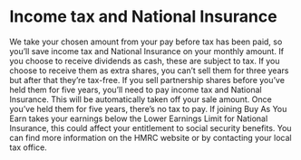 # Income tax and National Insurance

We take your chosen amount from your pay before tax has been paid, so you’ll save income tax and National Insurance on your monthly amount.
If you choose to receive dividends as cash, these are subject to tax. If you choose to receive them as extra shares, you can’t sell them for three years but after that they’re tax-free.
If you sell partnership shares before you’ve held them for five years, you’ll need to pay income tax and National Insurance. This will be automatically taken off your sale amount. Once you’ve held them for five years, there’s no tax to pay.
If joining Buy As You Earn takes your earnings below the Lower Earnings Limit for National Insurance, this could affect your entitlement to social security benefits. You can find more information on the HMRC website or by contacting your local tax office.